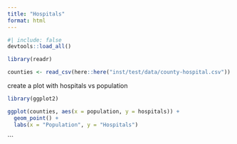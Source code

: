 ```yaml
---
title: "Hospitals"
format: html
---
```


```r
#| include: false
devtools::load_all()
```

```r
library(readr)

counties <- read_csv(here::here("inst/test/data/county-hospital.csv"))
```
create a plot with hospitals vs population

```r
library(ggplot2)

ggplot(counties, aes(x = population, y = hospitals)) +
  geom_point() +
  labs(x = "Population", y = "Hospitals")
```
```


